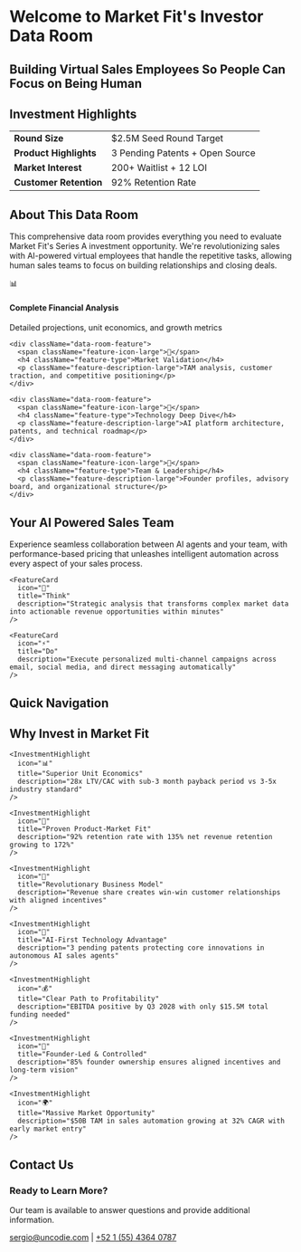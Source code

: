 
# Welcome to Market Fit's Investor Data Room

## Building Virtual Sales Employees So People Can Focus on Being Human

<style jsx>{`
  .hero-section {
    max-width: 900px;
    margin: 2rem auto 0;
    padding: 0 1rem;
  }
  
  .investment-summary {
    background: linear-gradient(135deg, #667eea 0%, #764ba2 100%);
    border-radius: 16px;
    padding: 2.5rem;
    margin: 2rem 0;
    color: white;
    position: relative;
    overflow: hidden;
  }
  
  .investment-summary::before {
    content: '';
    position: absolute;
    top: 0;
    right: 0;
    width: 200px;
    height: 200px;
    background: rgba(255, 255, 255, 0.1);
    border-radius: 50%;
    transform: translate(50%, -50%);
  }
  
  .investment-summary h2 {
    color: white !important;
    margin-bottom: 1.5rem;
    font-size: 2rem;
    font-weight: 700;
  }
  
  .summary-table {
    width: 100%;
    border-collapse: collapse;
    background: rgba(255, 255, 255, 0.1);
    border-radius: 12px;
    overflow: hidden;
    backdrop-filter: blur(10px);
  }
  
  .summary-table td {
    padding: 1rem 1.5rem;
    border-bottom: 1px solid rgba(255, 255, 255, 0.3);
  }
  
  .summary-table td:first-child {
    font-weight: 600;
    background: rgba(255, 255, 255, 0.15);
  }
  
  .summary-table tr:last-child td {
    border-bottom: none;
  }
  
  .about-data-room {
    background: linear-gradient(135deg, #f8fafc 0%, #e2e8f0 100%);
    border: 1px solid #cbd5e0;
    border-radius: 20px;
    padding: 3rem 2rem;
    margin: 3rem 0;
    max-width: 1000px;
    margin-left: auto;
    margin-right: auto;
  }
  
  .about-data-room h2 {
    text-align: center;
    font-size: 2rem;
    font-weight: 700;
    margin-bottom: 1.5rem;
    color: #1a202c;
  }
  
  .about-description {
    text-align: center;
    font-size: 1.1rem;
    color: #4a5568;
    line-height: 1.6;
    margin-bottom: 3rem;
    max-width: 700px;
    margin-left: auto;
    margin-right: auto;
  }
  
  .data-room-features {
    display: grid;
    grid-template-columns: repeat(auto-fit, minmax(250px, 1fr));
    gap: 1.5rem;
    margin: 2rem 0;
  }
  
  .data-room-feature {
    background: white;
    border: 1px solid #e2e8f0;
    border-radius: 12px;
    padding: 2rem 1.5rem;
    text-align: center;
    transition: all 0.3s ease;
  }
  
  .data-room-feature:hover {
    transform: translateY(-2px);
    box-shadow: 0 8px 25px -8px rgba(0, 0, 0, 0.1);
    border-color: #c3dafe;
  }
  
  .feature-icon-large {
    font-size: 2.5rem;
    margin-bottom: 1rem;
    display: block;
    filter: drop-shadow(0 2px 4px rgba(0, 0, 0, 0.1));
  }
  
  .feature-type {
    font-size: 1.125rem;
    font-weight: 700;
    color: #1a202c;
    margin-bottom: 0.75rem;
    line-height: 1.3;
  }
  
  .feature-description-large {
    font-size: 0.9rem;
    color: #64748b;
    line-height: 1.5;
    margin: 0;
  }
  
  .features-section {
    max-width: 800px;
    margin: 3rem auto;
    padding: 0 1rem;
  }
  
  .features-section h2 {
    text-align: center;
    font-size: 2rem;
    font-weight: 700;
    margin-bottom: 1rem;
    color: #1a202c;
  }
  
  .features-description {
    text-align: center;
    font-size: 1.1rem;
    color: #4a5568;
    line-height: 1.6;
    margin-bottom: 3rem;
    max-width: 700px;
    margin-left: auto;
    margin-right: auto;
  }
  
  .features-grid {
    display: flex;
    flex-direction: column;
    gap: 2rem;
    margin: 2rem 0;
  }
  
  .feature-card {
    background: #ffffff;
    border: 1px solid #e2e8f0;
    border-radius: 16px;
    padding: 2.5rem;
    transition: all 0.3s ease;
    position: relative;
    overflow: hidden;
    cursor: pointer;
    display: flex;
    align-items: center;
    text-align: left;
    gap: 2rem;
  }
  
  .feature-card:hover {
    transform: translateY(-4px);
    box-shadow: 0 12px 32px -8px rgba(0, 0, 0, 0.15);
    border-color: #c3dafe;
  }
  
  .feature-card::before {
    content: '';
    position: absolute;
    top: 0;
    left: 0;
    height: 100%;
    width: 4px;
    background: linear-gradient(135deg, #10b981 0%, #059669 100%);
    border-radius: 0 4px 4px 0;
    transform: scaleY(0);
    transition: transform 0.3s ease;
  }
  
  .feature-card:hover::before {
    transform: scaleY(1);
  }
  
  .feature-icon {
    font-size: 4rem;
    display: block;
    filter: drop-shadow(0 2px 4px rgba(0, 0, 0, 0.1));
    flex-shrink: 0;
  }
  
  .feature-content {
    flex: 1;
  }
  
  .feature-title {
    font-size: 1.75rem;
    font-weight: 700;
    color: #1a202c;
    margin: 0 0 1rem 0;
    line-height: 1.3;
  }
  
  .feature-description {
    font-size: 1.1rem;
    color: #64748b;
    margin: 0;
    line-height: 1.6;
  }
  
  .navigation-grid {
    display: grid;
    grid-template-columns: repeat(auto-fit, minmax(280px, 1fr));
    gap: 2rem;
    margin: 3rem 0;
    max-width: 1200px;
    margin-left: auto;
    margin-right: auto;
    padding: 0 1rem;
  }
  
  .navigation-card {
    background: #ffffff;
    border: 2px solid #e2e8f0;
    border-radius: 20px;
    padding: 2rem;
    text-decoration: none;
    color: inherit;
    transition: all 0.4s cubic-bezier(0.4, 0, 0.2, 1);
    position: relative;
    overflow: hidden;
    display: flex;
    flex-direction: column;
    min-height: 180px;
    box-shadow: 0 4px 6px -1px rgba(0, 0, 0, 0.1), 0 2px 4px -1px rgba(0, 0, 0, 0.06);
    cursor: pointer;
  }
  
  .navigation-card::after {
    content: '→';
    position: absolute;
    bottom: 1.5rem;
    right: 2rem;
    font-size: 1.5rem;
    font-weight: 700;
    color: #667eea;
    opacity: 0;
    transform: translateX(-10px);
    transition: all 0.3s ease;
  }
  
  .navigation-card:hover::after {
    opacity: 1;
    transform: translateX(0);
  }
  
  .navigation-card::before {
    content: '';
    position: absolute;
    top: 0;
    left: 0;
    right: 0;
    height: 4px;
    background: linear-gradient(90deg, #667eea 0%, #764ba2 100%);
    transform: scaleX(0);
    transform-origin: left;
    transition: transform 0.4s ease;
  }
  
  .navigation-card:hover::before {
    transform: scaleX(1);
  }
  
  .navigation-card:hover {
    transform: translateY(-8px);
    box-shadow: 0 20px 25px -5px rgba(0, 0, 0, 0.1), 0 10px 10px -5px rgba(0, 0, 0, 0.04);
    border-color: #667eea;
    background: linear-gradient(135deg, #ffffff 0%, #f8fafc 100%);
  }
  
  .navigation-card.featured {
    background: linear-gradient(135deg, #667eea 0%, #764ba2 100%);
    color: white;
    border-color: transparent;
    box-shadow: 0 10px 15px -3px rgba(102, 126, 234, 0.4), 0 4px 6px -2px rgba(102, 126, 234, 0.05);
  }
  
  .navigation-card.featured::after {
    color: white;
  }
  
  .navigation-card.featured::before {
    background: linear-gradient(90deg, rgba(255,255,255,0.3) 0%, rgba(255,255,255,0.1) 100%);
  }
  
  .navigation-card.featured:hover {
    box-shadow: 0 25px 50px -12px rgba(102, 126, 234, 0.5);
    transform: translateY(-10px);
    background: linear-gradient(135deg, #5a67d8 0%, #6b46c1 100%);
  }
  
  .card-icon {
    font-size: 3rem;
    margin-bottom: 1.5rem;
    display: block;
    filter: drop-shadow(0 2px 4px rgba(0, 0, 0, 0.1));
    transition: transform 0.3s ease;
  }
  
  .navigation-card:hover .card-icon {
    transform: scale(1.1);
  }
  
  .card-content {
    flex: 1;
    display: flex;
    flex-direction: column;
    justify-content: flex-start;
    margin-bottom: 2rem;
  }
  
  .card-title {
    font-size: 1.5rem;
    font-weight: 700;
    margin: 0 0 1rem 0;
    line-height: 1.3;
    letter-spacing: -0.025em;
    color: inherit;
    transition: color 0.3s ease;
  }
  
  .navigation-card:hover .card-title {
    color: #667eea;
  }
  
  .navigation-card.featured .card-title {
    color: white;
  }
  
  .navigation-card.featured:hover .card-title {
    color: white;
  }
  
  .card-description {
    font-size: 1rem;
    opacity: 0.75;
    margin: 0;
    line-height: 1.6;
    flex-grow: 1;
    transition: opacity 0.3s ease;
  }
  
  .navigation-card:hover .card-description {
    opacity: 0.9;
  }
  
  .navigation-card.featured .card-description {
    opacity: 0.9;
  }
  
  .card-arrow {
    display: none;
  }
  
  .investment-highlights {
    max-width: 1000px;
    margin: 3rem auto;
    padding: 0 1rem;
  }
  
  .highlights-title {
    text-align: center;
    font-size: 2.5rem;
    font-weight: 700;
    margin-bottom: 3rem;
    background: linear-gradient(135deg, #667eea 0%, #764ba2 100%);
    -webkit-background-clip: text;
    -webkit-text-fill-color: transparent;
    background-clip: text;
  }
  
  .highlights-grid {
    display: grid;
    grid-template-columns: repeat(auto-fit, minmax(300px, 1fr));
    gap: 1.5rem;
  }
  
  .investment-highlight {
    background: #ffffff;
    border: 1px solid #e2e8f0;
    border-radius: 12px;
    padding: 1.5rem;
    transition: all 0.3s ease;
    position: relative;
    overflow: hidden;
  }
  
  .investment-highlight:hover {
    transform: translateY(-2px);
    box-shadow: 0 8px 25px -8px rgba(0, 0, 0, 0.1);
    border-color: #c3dafe;
  }
  
  .investment-highlight::before {
    content: '';
    position: absolute;
    top: 0;
    left: 0;
    height: 100%;
    width: 4px;
    background: linear-gradient(135deg, #667eea 0%, #764ba2 100%);
    border-radius: 0 4px 4px 0;
  }
  
  .highlight-icon {
    font-size: 2rem;
    margin-bottom: 1rem;
    display: block;
  }
  
  .highlight-title {
    font-size: 1.125rem;
    font-weight: 700;
    color: #1a202c;
    margin: 0 0 0.5rem 0;
    line-height: 1.3;
  }
  
  .highlight-description {
    font-size: 0.875rem;
    color: #64748b;
    margin: 0;
    line-height: 1.6;
  }
  
  .contact-section {
    background: linear-gradient(135deg, #f8fafc 0%, #e2e8f0 100%);
    border: 1px solid #cbd5e0;
    border-radius: 16px;
    padding: 2.5rem;
    margin: 3rem auto;
    max-width: 600px;
    text-align: center;
    position: relative;
    overflow: hidden;
  }
  
  .contact-section::before {
    content: '';
    position: absolute;
    top: 0;
    left: 50%;
    transform: translateX(-50%);
    width: 100px;
    height: 4px;
    background: linear-gradient(135deg, #667eea 0%, #764ba2 100%);
    border-radius: 0 0 4px 4px;
  }
  
  .contact-section h3 {
    font-size: 1.5rem;
    font-weight: 700;
    margin-bottom: 1rem;
    color: #1a202c;
  }
  
  .contact-section p {
    color: #64748b;
    margin-bottom: 1.5rem;
  }
  
  .contact-links {
    display: flex;
    justify-content: center;
    align-items: center;
    gap: 1.5rem;
    flex-wrap: wrap;
  }
  
  .contact-links a {
    color: #667eea;
    text-decoration: none;
    font-weight: 600;
    padding: 0.5rem 1rem;
    border-radius: 8px;
    transition: all 0.3s ease;
  }
  
  .contact-links a:hover {
    background: #667eea;
    color: white;
    transform: translateY(-1px);
  }
  
  .separator {
    color: #cbd5e0;
    font-weight: 400;
  }
  
  @media (max-width: 768px) {
    .navigation-grid {
      grid-template-columns: 1fr;
      gap: 1.5rem;
      margin: 2rem 0;
      padding: 0 0.5rem;
    }
    
    .navigation-card {
      min-height: 160px;
      padding: 1.5rem;
      border-radius: 16px;
    }
    
    .navigation-card::after {
      bottom: 1rem;
      right: 1.5rem;
      font-size: 1.25rem;
    }
    
    .card-icon {
      font-size: 2.5rem;
      margin-bottom: 1rem;
    }
    
    .card-content {
      margin-bottom: 1.5rem;
    }
    
    .card-title {
      font-size: 1.25rem;
      margin-bottom: 0.75rem;
    }
    
    .card-description {
      font-size: 0.9rem;
    }
    
    .highlights-grid {
      grid-template-columns: 1fr;
    }
    
    .data-room-features {
      grid-template-columns: 1fr;
    }
    
    .feature-card {
      flex-direction: column;
      text-align: center;
      gap: 1.5rem;
      padding: 2rem;
    }
    
    .feature-icon {
      font-size: 3rem;
    }
    
    .feature-title {
      font-size: 1.5rem;
    }
    
    .feature-description {
      font-size: 1rem;
    }
    
    .investment-summary {
      padding: 1.5rem;
      margin: 1rem 0;
    }
    
    .investment-summary h2 {
      font-size: 1.5rem;
    }
    
    .about-data-room {
      padding: 2rem 1.5rem;
      margin: 2rem 0;
    }
    
    .about-data-room h2 {
      font-size: 1.5rem;
    }
    
    .about-description {
      font-size: 1rem;
      margin-bottom: 2rem;
    }
    
    .features-section h2 {
      font-size: 1.5rem;
    }
    
    .features-description {
      font-size: 1rem;
      margin-bottom: 2rem;
    }
    
    .contact-links {
      flex-direction: column;
      gap: 1rem;
    }
    
    .separator {
      display: none;
    }
  }
  
  :global(.dark) .navigation-card {
    background: #1a202c;
    border-color: #4a5568;
    color: #e2e8f0;
  }
  
  :global(.dark) .navigation-card:hover {
    border-color: #667eea;
    background: #2d3748;
  }
  
  :global(.dark) .feature-card {
    background: #1a202c;
    border-color: #4a5568;
    color: #e2e8f0;
  }
  
  :global(.dark) .feature-card:hover {
    border-color: #10b981;
    background: #2d3748;
  }
  
  :global(.dark) .feature-title {
    color: #e2e8f0;
  }
  
  .feature-content .feature-title,
  .feature-content .feature-description {
    text-align: left;
  }
  
  @media (max-width: 768px) {
    .feature-content .feature-title,
    .feature-content .feature-description {
      text-align: center;
    }
  }
  
  :global(.dark) .feature-description {
    color: #a0aec0;
  }
  
  :global(.dark) .features-section h2 {
    color: #e2e8f0;
  }
  
  :global(.dark) .features-description {
    color: #a0aec0;
  }
  
  :global(.dark) .about-data-room {
    background: linear-gradient(135deg, #2d3748 0%, #4a5568 100%);
    border-color: #718096;
    color: #e2e8f0;
  }
  
  :global(.dark) .about-data-room h2 {
    color: #e2e8f0;
  }
  
  :global(.dark) .about-description {
    color: #a0aec0;
  }
  
  :global(.dark) .data-room-feature {
    background: #1a202c;
    border-color: #4a5568;
    color: #e2e8f0;
  }
  
  :global(.dark) .data-room-feature:hover {
    border-color: #667eea;
    background: #2d3748;
  }
  
  :global(.dark) .feature-type {
    color: #e2e8f0;
  }
  
  :global(.dark) .feature-description-large {
    color: #a0aec0;
  }
  
  :global(.dark) .investment-highlight {
    background: #1a202c;
    border-color: #4a5568;
    color: #e2e8f0;
  }
  
  :global(.dark) .investment-highlight:hover {
    border-color: #667eea;
    background: #2d3748;
  }
  
  :global(.dark) .highlight-title {
    color: #e2e8f0;
  }
  
  :global(.dark) .highlight-description {
    color: #a0aec0;
  }
  
  :global(.dark) .contact-section {
    background: linear-gradient(135deg, #2d3748 0%, #4a5568 100%);
    border-color: #718096;
    color: #e2e8f0;
  }
  
  :global(.dark) .contact-section h3 {
    color: #e2e8f0;
  }
  
  :global(.dark) .contact-section p {
    color: #a0aec0;
  }
`}</style>

<div className="hero-section">

<div className="investment-summary">
  <h2>Investment Highlights</h2>
  
  <table className="summary-table">
    <tbody>
      <tr>
        <td><strong>Round Size</strong></td>
        <td>$2.5M Seed Round Target</td>
      </tr>
      <tr>
        <td><strong>Product Highlights</strong></td>
        <td>3 Pending Patents + Open Source</td>
      </tr>
      <tr>
        <td><strong>Market Interest</strong></td>
        <td>200+ Waitlist + 12 LOI</td>
      </tr>
      <tr>
        <td><strong>Customer Retention</strong></td>
        <td>92% Retention Rate</td>
      </tr>
    </tbody>
  </table>
</div>

</div>

<div className="about-data-room">
  <h2>About This Data Room</h2>
  <p className="about-description">
This comprehensive data room provides everything you need to evaluate Market Fit's Series A investment opportunity. We're revolutionizing sales with AI-powered virtual employees that handle the repetitive tasks, allowing human sales teams to focus on building relationships and closing deals.
  </p>
  
  <div className="data-room-features">
    <div className="data-room-feature">
      <span className="feature-icon-large">📊</span>
      <h4 className="feature-type">Complete Financial Analysis</h4>
      <p className="feature-description-large">Detailed projections, unit economics, and growth metrics</p>
    </div>
    
    <div className="data-room-feature">
      <span className="feature-icon-large">🎯</span>
      <h4 className="feature-type">Market Validation</h4>
      <p className="feature-description-large">TAM analysis, customer traction, and competitive positioning</p>
    </div>
    
    <div className="data-room-feature">
      <span className="feature-icon-large">🚀</span>
      <h4 className="feature-type">Technology Deep Dive</h4>
      <p className="feature-description-large">AI platform architecture, patents, and technical roadmap</p>
    </div>
    
    <div className="data-room-feature">
      <span className="feature-icon-large">👥</span>
      <h4 className="feature-type">Team & Leadership</h4>
      <p className="feature-description-large">Founder profiles, advisory board, and organizational structure</p>
    </div>
  </div>
</div>

<div className="features-section">
  <h2>Your AI Powered Sales Team</h2>
  <p className="features-description">
    Experience seamless collaboration between AI agents and your team, with performance-based pricing that unleashes intelligent automation across every aspect of your sales process.
  </p>
  
  <div className="features-grid">
    <FeatureCard
      icon="🧠"
      title="Know"
      description="Pre-trained AI agents with deep industry knowledge and proven sales strategies, ready to deploy immediately"
    />
    
    <FeatureCard
      icon="🎯"
      title="Think"
      description="Strategic analysis that transforms complex market data into actionable revenue opportunities within minutes"
    />
    
    <FeatureCard
      icon="⚡"
      title="Do"
      description="Execute personalized multi-channel campaigns across email, social media, and direct messaging automatically"
    />
  </div>
</div>

<div className="hero-section">

## Quick Navigation

<div className="navigation-grid">
  <NavigationCard 
    href="/executive-summary" 
    title="Executive Summary" 
    description="Complete overview of the opportunity"
    icon="📋"
    featured={true}
  />
  
  <NavigationCard 
    href="/company" 
    title="Company Overview" 
    description="Vision, mission, and business model"
    icon="🏢"
  />
  
  <NavigationCard 
    href="/product" 
    title="Product & Technology" 
    description="AI platform and virtual sales employees"
    icon="🤖"
  />
  
  <NavigationCard 
    href="/market" 
    title="Market Opportunity" 
    description="TAM analysis and growth potential"
    icon="📊"
  />
  
  <NavigationCard 
    href="/traction" 
    title="Traction & Metrics" 
    description="Growth metrics and customer success"
    icon="📈"
  />
  
  <NavigationCard 
    href="/financials" 
    title="Financials" 
    description="Financial statements and projections"
    icon="💰"
  />
</div>

  </div>
  
<div className="investment-highlights">
  <h2 className="highlights-title">Why Invest in Market Fit</h2>
  
  <div className="highlights-grid">
    <InvestmentHighlight
      icon="💎"
      title="Strategic Assets"
      description="$610K in cloud credits eliminates infrastructure costs for 3-5 years"
    />
    
    <InvestmentHighlight
      icon="📊"
      title="Superior Unit Economics"
      description="28x LTV/CAC with sub-3 month payback period vs 3-5x industry standard"
    />
    
    <InvestmentHighlight
      icon="🎯"
      title="Proven Product-Market Fit"
      description="92% retention rate with 135% net revenue retention growing to 172%"
    />
    
    <InvestmentHighlight
      icon="🚀"
      title="Revolutionary Business Model"
      description="Revenue share creates win-win customer relationships with aligned incentives"
    />
    
    <InvestmentHighlight
      icon="🧠"
      title="AI-First Technology Advantage"
      description="3 pending patents protecting core innovations in autonomous AI sales agents"
    />
    
    <InvestmentHighlight
      icon="💰"
      title="Clear Path to Profitability"
      description="EBITDA positive by Q3 2028 with only $15.5M total funding needed"
    />
    
    <InvestmentHighlight
      icon="👥"
      title="Founder-Led & Controlled"
      description="85% founder ownership ensures aligned incentives and long-term vision"
    />
    
    <InvestmentHighlight
      icon="🌍"
      title="Massive Market Opportunity"
      description="$50B TAM in sales automation growing at 32% CAGR with early market entry"
    />
  </div>
</div>

## Contact Us

<div className="contact-section">
  <h3>Ready to Learn More?</h3>
  <p>Our team is available to answer questions and provide additional information.</p>
  <div className="contact-links">
    <a href="mailto:sergio@uncodie.com">sergio@uncodie.com</a>
    <span className="separator">|</span>
    <a href="tel:+525514364">+52 1 (55) 4364 0787</a>
  </div>
</div> 